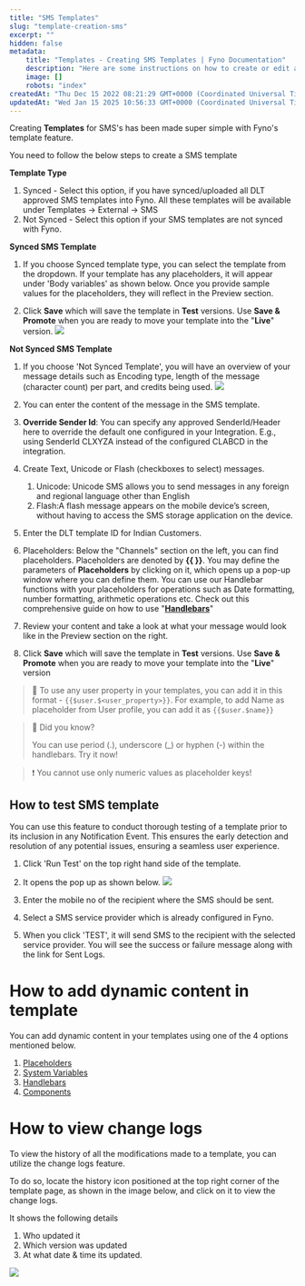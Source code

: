 ```yaml
---
title: "SMS Templates"
slug: "template-creation-sms"
excerpt: ""
hidden: false
metadata:
    title: "Templates - Creating SMS Templates | Fyno Documentation"
    description: "Here are some instructions on how to create or edit an SMS template."
    image: []
    robots: "index"
createdAt: "Thu Dec 15 2022 08:21:29 GMT+0000 (Coordinated Universal Time)"
updatedAt: "Wed Jan 15 2025 10:56:33 GMT+0000 (Coordinated Universal Time)"
---
```


Creating **Templates** for SMS's has been made super simple with Fyno's template feature.

You need to follow the below steps to create a SMS template

**Template Type**

1. Synced - Select this option, if you have synced/uploaded all DLT approved SMS templates into Fyno. All these templates will be available under Templates -> External -> SMS
2. Not Synced - Select this option if your SMS templates are not synced with Fyno.

**Synced SMS Template**

1. If you choose Synced template type, you can select the template from the dropdown. If your template has any placeholders, it will appear under 'Body variables' as shown below. Once you provide sample values for the placeholders, they will reflect in the Preview section.

2. Click **Save** which will save the template in **Test** versions. Use **Save & Promote** when you are ready to move your template into the "**Live**" version.
   ![](https://files.readme.io/2e83a5d6b07c50f7de7e6a82d02db3d3b7c2a48268a36e6f9b62ec0c6f0dcc72-Screenshot_2024-12-20_at_11.44.36_AM.png)

**Not Synced SMS Template**

1. If you choose 'Not Synced Template', you will have an overview of your message details such as Encoding type, length of the message (character count) per part, and credits being used.
   ![](https://files.readme.io/dc8ec4d-SMS_Template.png)

2. You can enter the content of the message in the SMS template.

3. **Override Sender Id**: You can specify any approved SenderId/Header here to override the default one configured in your Integration. E.g., using SenderId CLXYZA instead of the configured CLABCD in the integration.

4. Create Text, Unicode or Flash (checkboxes to select) messages.

    1. Unicode: Unicode SMS allows you to send messages in any foreign and regional language other than English
    2. Flash:A flash message appears on the mobile device’s screen, without having to access the SMS storage application on the device.

5. Enter the DLT template ID for Indian Customers.

6. Placeholders: Below the "Channels" section on the left, you can find placeholders. Placeholders are denoted by **{{ }}**. You may define the parameters of **Placeholders** by clicking on it, which opens up a pop-up window where you can define them. You can use our Handlebar functions with your placeholders for operations such as Date formatting, number formatting, arithmetic operations etc. Check out this comprehensive guide on how to use "**[Handlebars](https://handlebarsjs.com/guide/)**"

7. Review your content and take a look at what your message would look like in the Preview section on the right.

8. Click **Save** which will save the template in **Test** versions. Use **Save & Promote** when you are ready to move your template into the "**Live**" version

> 📘 To use any user property in your templates, you can add it in this format - `{{$user.$<user_property>}}`. For example, to add Name as placeholder from User profile, you can add it as `{{$user.$name}}`

> 📘 Did you know?
>
> You can use period (.), underscore (\_) or hyphen (-) within the handlebars. Try it now!

> ❗️ You cannot use only numeric values as placeholder keys!

## How to test SMS template

You can use this feature to conduct thorough testing of a template prior to its inclusion in any Notification Event. This ensures the early detection and resolution of any potential issues, ensuring a seamless user experience.

1. Click 'Run Test' on the top right hand side of the template.

2. It opens the pop up as shown below.
   ![](https://files.readme.io/823b2e4-SMS_Test_Template_1.png)

3. Enter the mobile no of the recipient where the SMS should be sent.

4. Select a SMS service provider which is already configured in Fyno.

5. When you click 'TEST', it will send SMS to the recipient with the selected service provider. You will see the success or failure message along with the link for Sent Logs.

# How to add dynamic content in template

You can add dynamic content in your templates using one of the 4 options mentioned below.

1. [Placeholders](./template-dynamic-content#1-placeholders)
2. [System Variables](./template-dynamic-content#2-system-variables)
3. [Handlebars](./template-dynamic-content#3-handlebars)
4. [Components](./template-dynamic-content#4-components)

# How to view change logs

To view the history of all the modifications made to a template, you can utilize the change logs feature.

To do so, locate the history icon positioned at the top right corner of the template page, as shown in the image below, and click on it to view the change logs.

It shows the following details

1. Who updated it
2. Which version was updated
3. At what date & time its updated.

![](https://files.readme.io/60b1c59-changelog_templates.png)
